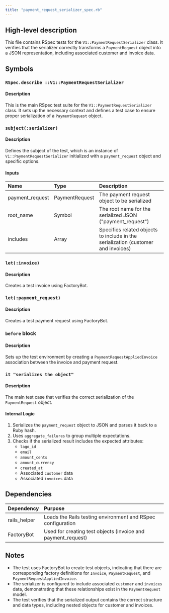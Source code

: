 ```yaml
---
title: "payment_request_serializer_spec.rb"
---
```


## High-level description
This file contains RSpec tests for the `V1::PaymentRequestSerializer` class. It verifies that the serializer correctly transforms a `PaymentRequest` object into a JSON representation, including associated customer and invoice data.

## Symbols

### `RSpec.describe ::V1::PaymentRequestSerializer`
#### Description
This is the main RSpec test suite for the `V1::PaymentRequestSerializer` class. It sets up the necessary context and defines a test case to ensure proper serialization of a `PaymentRequest` object.

### `subject(:serializer)`
#### Description
Defines the subject of the test, which is an instance of `V1::PaymentRequestSerializer` initialized with a `payment_request` object and specific options.

#### Inputs
| Name | Type | Description |
|:-----|:-----|:------------|
| payment_request | PaymentRequest | The payment request object to be serialized |
| root_name | Symbol | The root name for the serialized JSON ("payment_request") |
| includes | Array | Specifies related objects to include in the serialization (customer and invoices) |

### `let(:invoice)`
#### Description
Creates a test invoice using FactoryBot.

### `let(:payment_request)`
#### Description
Creates a test payment request using FactoryBot.

### `before` block
#### Description
Sets up the test environment by creating a `PaymentRequestAppliedInvoice` association between the invoice and payment request.

### `it "serializes the object"`
#### Description
The main test case that verifies the correct serialization of the `PaymentRequest` object.

#### Internal Logic
1. Serializes the `payment_request` object to JSON and parses it back to a Ruby hash.
2. Uses `aggregate_failures` to group multiple expectations.
3. Checks if the serialized result includes the expected attributes:
   - `lago_id`
   - `email`
   - `amount_cents`
   - `amount_currency`
   - `created_at`
   - Associated `customer` data
   - Associated `invoices` data

## Dependencies
| Dependency | Purpose |
|:-----------|:--------|
| rails_helper | Loads the Rails testing environment and RSpec configuration |
| FactoryBot | Used for creating test objects (invoice and payment_request) |

## Notes
- The test uses FactoryBot to create test objects, indicating that there are corresponding factory definitions for `Invoice`, `PaymentRequest`, and `PaymentRequestAppliedInvoice`.
- The serializer is configured to include associated `customer` and `invoices` data, demonstrating that these relationships exist in the `PaymentRequest` model.
- The test verifies that the serialized output contains the correct structure and data types, including nested objects for customer and invoices.